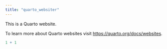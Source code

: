 ```yaml
---
title: "quarto_websiter"
---
```


This is a Quarto website.

To learn more about Quarto websites visit <https://quarto.org/docs/websites>.

```r
1 + 1
```

